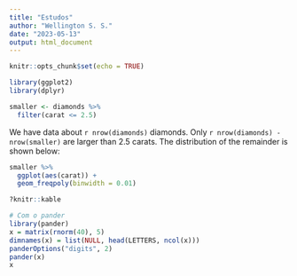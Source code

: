 ```yaml
---
title: "Estudos"
author: "Wellington S. S."
date: "2023-05-13"
output: html_document
---
```


```r
knitr::opts_chunk$set(echo = TRUE)
```

```r
library(ggplot2)
library(dplyr)

smaller <- diamonds %>% 
  filter(carat <= 2.5)
```

We have data about `r nrow(diamonds)` diamonds. Only `r nrow(diamonds) - nrow(smaller)` are larger than 2.5 carats. The distribution of the remainder is shown below:

```r
smaller %>% 
  ggplot(aes(carat)) + 
  geom_freqpoly(binwidth = 0.01)
```

```r
?knitr::kable
```

```r
# Com o pander
library(pander)
x = matrix(rnorm(40), 5)
dimnames(x) = list(NULL, head(LETTERS, ncol(x)))
panderOptions("digits", 2)
pander(x)
x
```
